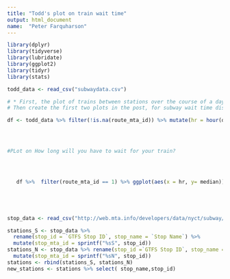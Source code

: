 ```yaml
---
title: "Todd's plot on train wait time"
output: html_document
name:  "Peter Farquharson"
---
```


```r

library(dplyr)
library(tidyverse)
library(lubridate)
library(ggplot2)
library(tidyr)
library(stats)

todd_data <- read_csv("subwaydata.csv")

# * First, the plot of trains between stations over the course of a day (4th plot in post for May 16th) 
# Then create the first two plots in the post, for subway wait time distributions and wait time by hour for a given line 


```


```r

df <- todd_data %>% filter(!is.na(route_mta_id)) %>% mutate(hr = hour(departure_time), ymd = as.Date(departure_time), week_day = wday(departure_time)) %>% filter(week_day > 1 & week_day < 7) %>% group_by(route_mta_id,hr) %>% count(seconds_until_next_departure) %>% complete(seconds_until_next_departure = 1:max(seconds_until_next_departure), fill = list(n = 0)) %>% arrange(desc(seconds_until_next_departure)) %>% mutate(cum_n = cumsum(n), cdf = cumsum(seconds_until_next_departure)/sum(seconds_until_next_departure))  %>% group_by(route_mta_id, hr) %>%  summarize(median = approx(cdf, seconds_until_next_departure, xout = 0.5)$y, lower_quartile = approx(cdf, seconds_until_next_departure, xout = 0.10)$y, seventh_quantile = approx(cdf, seconds_until_next_departure, xout = 0.75)$y, quart_quantile = approx(cdf, seconds_until_next_departure, xout = 0.25)$y, upper_quantile = approx(cdf, seconds_until_next_departure, xout = .9)$y)


                                                                                                                                                 


```


```r
#PLot on How long will you have to wait for your train?



  
   df %>%  filter(route_mta_id == 1) %>% ggplot(aes(x = hr, y= median)) + geom_ribbon(aes(ymin = lower_quartile, ymax = upper_quantile), fill = "grey80") + geom_ribbon(aes(ymin =quart_quantile, ymax =seventh_quantile), fill = "grey70") + geom_line() + scale_y_continuous() + scale_x_continuous()






```

```r

stop_data <- read_csv("http://web.mta.info/developers/data/nyct/subway/Stations.csv")

stations_S <- stop_data %>%
  rename(stop_id = `GTFS Stop ID`, stop_name = `Stop Name`) %>%
  mutate(stop_mta_id = sprintf("%sS", stop_id))
stations_N <- stop_data %>% rename(stop_id =`GTFS Stop ID`, stop_name = `Stop Name`) %>%
  mutate(stop_mta_id = sprintf("%sN", stop_id))
stations <- rbind(stations_S, stations_N)
new_stations <- stations %>% select( stop_name,stop_id)









```





